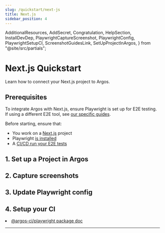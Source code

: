 ```yaml
---
slug: /quickstart/next-js
title: Next.js
sidebar_position: 4
---
```


  AdditionalResources,
  AddSecret,
  Congratulation,
  HelpSection,
  InstallDevDep,
  PlaywrightCaptureScreenshot,
  PlaywrightConfig,
  PlaywrightSetupCI,
  ScreenshotGuidesLink,
  SetUpProjectInArgos,
} from "@site/src/partials";

# Next.js Quickstart

Learn how to connect your Next.js project to Argos.

## Prerequisites

To integrate Argos with Next.js, ensure Playwright is set up for E2E testing. If using a different E2E tool, see [our specific guides](/getting-started).

Before starting, ensure that:

- You work on a [Next.js](https://nextjs.org/) project
- Playwright [is installed](https://playwright.dev/docs/intro#installing-playwright)
- A [CI/CD run your E2E tests](https://playwright.dev/docs/ci-intro#on-pushpull_request)

## 1. Set up a Project in Argos

<SetUpProjectInArgos />

## 2. Capture screenshots

<InstallDevDep dependency="@argos-ci/playwright" />
<PlaywrightCaptureScreenshot />
<ScreenshotGuidesLink />

## 3. Update Playwright config

<PlaywrightConfig />

## 4. Setup your CI

<PlaywrightSetupCI />

<Congratulation />

<AdditionalResources>
  <li>
    <a href="/playwright">@argos-ci/playwright package doc</a>
  </li>
</AdditionalResources>

---

<HelpSection />
